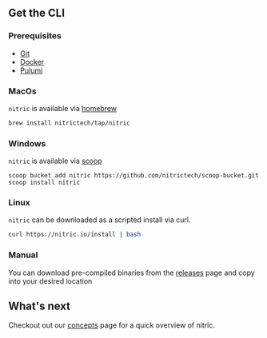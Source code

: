 ## Get the CLI

### Prerequisites

- [Git](https://git-scm.com/)
- [Docker](https://docs.docker.com/get-docker/)
- [Pulumi](https://www.pulumi.com/docs/reference/cli/)

### MacOs

`nitric` is available via [homebrew](https://brew.sh/)

```bash
brew install nitrictech/tap/nitric
```

### Windows

`nitric` is available via [scoop](https://scoop.sh/)

```
scoop bucket add nitric https://github.com/nitrictech/scoop-bucket.git
scoop install nitric
```

### Linux

`nitric` can be downloaded as a scripted install via curl.

```bash
curl https://nitric.io/install | bash
```

### Manual

You can download pre-compiled binaries from the [releases](https://github.com/nitrictech/cli/releases) page and copy into your desired location

## What's next

Checkout out our [concepts](/docs/concepts) page for a quick overview of nitric.
